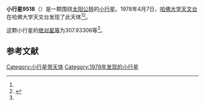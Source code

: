 {{Infobox planet
| bgcolour = #FFFFC0
| name = 9518 Robbynaish
| symbol = 
| image = 
| caption = 
| discovery = yes
| discovery_ref = 
| discoverer = [[哈佛大学天文台|哈佛大学天文台]]
| discovery_site = [[哈佛大学天文台|哈佛大学天文台]] 
| discovered = 1978年4月7日
| designations = yes
| mp_name = 
| named_after = 
| alt_names = 1978 GA/ 1989 AA8 / 4152 T-1
| mp_category = [[主带小行星|主带小行星]]
| orbit_ref = <ref name="a">[http://ssd.jpl.nasa.gov/sbdb.cgi?sstr=9518 9518 Robbynaish] {{Wayback|url=http://ssd.jpl.nasa.gov/sbdb.cgi?sstr=9518 |date=20140815063735 }}，小行星數據庫瀏覽器（JPL Small-Body Database Browser）－[[美国国家航空航天局|美国国家航空航天局]]喷气推进实验室</ref>
| epoch = 2456400.5 (2013年4月18日更新)
| aphelion = {{convert|2.7004871|AU|km|3|abbr=on|lk=out}}
| perihelion = {{convert|2.0270665|AU|km|3|abbr=on}}
| semimajor = {{convert|2.3637768|AU|km|3|abbr=on}}
| eccentricity = 0.1424459
| period = 1327.419336 [[日|日]]<br />3.63[[儒略年|儒略年]]
| avg_speed = 
| inclination = 7.96270
| asc_node = 157.61720
| mean_anomaly = 
| arg_peri = 307.93306
| satellites = 
| physical_characteristics = yes
| dimensions = 
| mass = 
| density = 
| surface_grav = 
| escape_velocity = 
| sidereal_day = 
| axial_tilt = 
| pole_ecliptic_lat = 
| pole_ecliptic_lon = 
| albedo = 
| temperatures= 
| temp_name1 = 
| mean_temp_1 = 
| max_temp_1 = 
| temp_name2 = 
| max_temp_2 = 
| spectral_type = 
| abs_magnitude = 307.93306
}}

'''小行星9518'''（{{lang-en|9518 Robbynaish}}）是一颗围绕[[太阳|太阳]][[公转|公转]]的[[小行星|小行星]]。1978年4月7日，[[哈佛大学天文台|哈佛大学天文台]]在哈佛大学天文台发现了此天体<ref name="a" /><ref>{{cite news|title=小行星列表|url=http://cfa-www.harvard.edu/iau/lists/NumberedMPs.txt|accessdate=2013-07-08|newspaper=哈佛大学|archive-date=2008-05-17|archive-url=https://web.archive.org/web/20080517010638/http://cfa-www.harvard.edu/iau/lists/NumberedMPs.txt|dead-url=no}}</ref>。

这颗小行星的[[绝对星等|绝对星等]]为307.93306等<ref name="a" />。

==参考文献==
{{reflist}}
{{Minor Planet Number|[[小行星9517|小行星9517]]|[[小行星9519|小行星9519]]}}

{{小天体}}

[[Category:小行星带天体|Category:小行星带天体]]
[[Category:1978年发现的小行星|Category:1978年发现的小行星]]

{{asteroid-stub}}